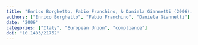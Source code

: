 ```yaml
---
title: "Enrico Borghetto, Fabio Franchino, & Daniela Giannetti (2006). **Complying with the transposition deadlines of EU directives. Evidence from Italy**. *Rivista Italiana di Politiche Pubbliche*, 7--38."
authors: ["Enrico Borghetto", "Fabio Franchino", "Daniela Giannetti"]
date: "2006"
categories: ["Italy", "European Union", "compliance"]
doi: "10.1483/21752"
---
```

